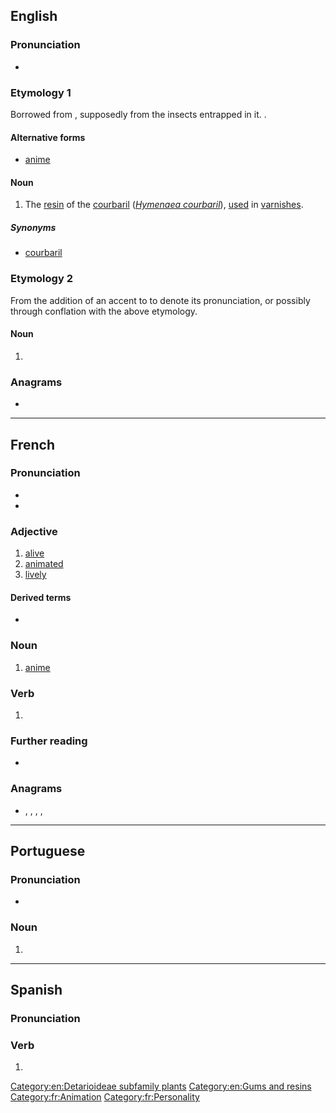{{also|anime|Anime|ànime|animê}}
==English==

===Pronunciation===
* {{IPA|en|/ˈæ.nɪ.meɪ/}}

===Etymology 1===
{{wikipedia|Hymenaea courbaril}}
Borrowed from {{bor|en|fr|animé||[[animated]]}}, supposedly from the insects entrapped in it. {{doublet|en|animate}}.

====Alternative forms====
* {{qualifier|improper}} [[anime]]

====Noun====
{{en-noun|-}}

# The [[resin]] of the [[courbaril]] (''[[Hymenaea courbaril]]''), [[use]]d in [[varnish]]es.

=====Synonyms=====
* {{qualifier|dated}} [[courbaril]]

===Etymology 2===
From the addition of an accent to {{m|en|anime}} to denote its pronunciation, or possibly through conflation with the above etymology.

====Noun====
{{en-noun|~|animé|s}}

# {{lb|en|informal}} {{alternative spelling of|en|anime}}

===Anagrams===
* {{anagrams|en|a=aeimn|-amine|I mean|Maine|amine|maine|manie|minae|minæ}}

[[Category:en:Detarioideae subfamily plants]]
[[Category:en:Gums and resins]]

----

==French==

===Pronunciation===
* {{fr-IPA}}
* {{audio|fr|LL-Q150 (fra)-Lepticed7-animé.wav|Audio}}

===Adjective===
{{fr-adj}}

# [[alive]]
# [[animated]]
# [[lively]]

====Derived terms====
* {{l|fr|dessin animé}}

===Noun===
{{fr-noun|m}}

# [[anime#English|anime]]

===Verb===
{{fr-past participle}}

# {{inflection of|fr|animer||past|part}}

===Further reading===
* {{R:TLFi}}

===Anagrams===
* {{l|fr|en ami}}, {{l|fr|Maine}}, {{l|fr|manie}}, {{l|fr|manié}}, {{l|fr|menai}}

[[Category:fr:Animation]]
[[Category:fr:Personality]]

----

==Portuguese==

===Pronunciation===
* {{rhymes|pt|ɛ|s=3}}

===Noun===
{{pt-noun|m|s}}

# {{alternative form of|pt|anime|from=Portugal}}

----

==Spanish==

===Pronunciation===
{{es-IPA}}

===Verb===
{{head|es|verb form}}

# {{es-verb form of|ending=ar|mood=indicative|tense=preterite|pers=1|number=singular|animar}}